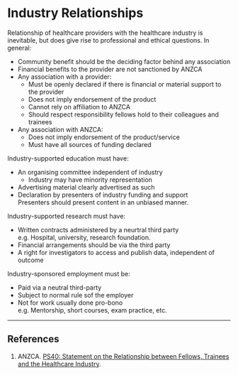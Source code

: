 # Industry Relationships


Relationship of healthcare providers with the healthcare industry is inevitable, but does give rise to professional and ethical questions. In general:

* Community benefit should be the deciding factor behind any association
* Financial benefits to the provider are not sanctioned by ANZCA
* Any association with a provider:
	* Must be openly declared if there is financial or material support to the provider
	* Does not imply endorsement of the product
	* Cannot rely on affiliation to ANZCA
	* Should respect responsibility fellows hold to their colleagues and trainees
* Any association with ANZCA:
	* Does not imply endorsement of the product/service
	* Must have all sources of funding declared


Industry-supported education must have:

* An organising committee independent of industry
	* Industry may have minority representation
* Advertising material clearly advertised as such
* Declaration by presenters of industry funding and support\
Presenters should present content in an unbiased manner.


Industry-supported research must have:

* Written contracts administered by a neurtral third party\
e.g. Hospital, university, research foundation.
* Financial arrangements should be via the third party
* A right for investigators to access and publish data, independent of outcome


Industry-sponsored employment must be:

* Paid via a neutral third-party
* Subject to normal rule sof the employer
* Not for work usually done pro-bono\
e.g. Mentorship, short courses, exam practice, etc.

---

## References

1. ANZCA. [PS40: Statement on the Relationship between Fellows, Trainees and the Healthcare Industry](http://www.anzca.edu.au/Documents/ps40-2012-statement-on-the-relationship-between-fe.pdf).
